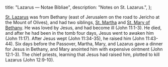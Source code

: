   title: "Lazarus — Notae Bibliae",
  description: "Notes on St. Lazarus.",
};

<Initial text="Lazarus"/>

[St. Lazarus](/glossary/names#lazarus) was from Bethany (east of Jerusalem on the road to Jericho at the Mount of Olives), and had two siblings, [St. Martha](/people/saints/biblical/martha) and [St. Mary of Bethany](/people/saints/biblical/mary-of-bethany). He was loved by Jesus, and had become ill (John 11:1-3). He died, and after he had been in the tomb four days, Jesus went to awaken him (John 11:17). After Jesus wept (John 11:34-35), he raised him (John 11:43-44). Six days before the Passover, Martha, Mary, and Lazarus gave a dinner for Jesus in Bethany, and Mary anointed him with expensive ointment (John 12:1-3). The chief priests, learning that Jesus had raised him, plotted to kill Lazarus (John 12:9-10).
